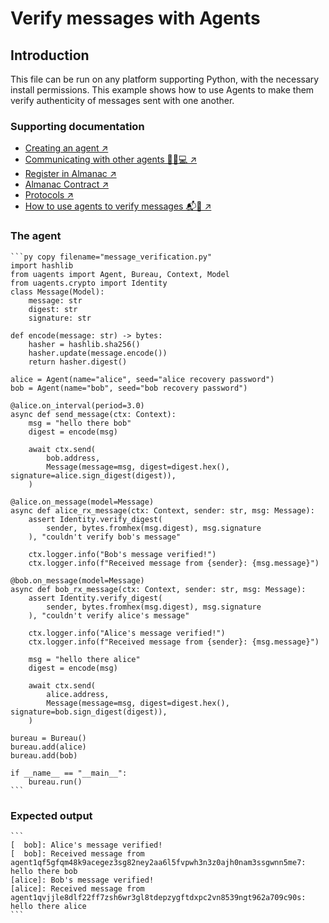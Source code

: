 # Verify messages with Agents

## Introduction

This file can be run on any platform supporting Python, with the necessary install permissions.
This example shows how to use Agents to make them verify authenticity of messages sent with one another.

### Supporting documentation

- [Creating an agent ↗️](/guides/agents/create-a-uagent)
- [Communicating with other agents 📱🤖💻 ↗️](/guides/agents/communicating-with-other-agents)
- [Register in Almanac ↗️](/guides/agents/register-in-almanac)
- [Almanac Contract ↗️](/references/contracts/uagents-almanac/almanac-overview)
- [Protocols ↗️](/references/uagents/uagents-protocols/agent-protocols)
- [How to use agents to verify messages 📬🔐 ↗️](/guides/agents/advanced/message-verification)

### The agent

    ```py copy filename="message_verification.py"
    import hashlib
    from uagents import Agent, Bureau, Context, Model
    from uagents.crypto import Identity
    class Message(Model):
        message: str
        digest: str
        signature: str

    def encode(message: str) -> bytes:
        hasher = hashlib.sha256()
        hasher.update(message.encode())
        return hasher.digest()

    alice = Agent(name="alice", seed="alice recovery password")
    bob = Agent(name="bob", seed="bob recovery password")

    @alice.on_interval(period=3.0)
    async def send_message(ctx: Context):
        msg = "hello there bob"
        digest = encode(msg)

        await ctx.send(
            bob.address,
            Message(message=msg, digest=digest.hex(), signature=alice.sign_digest(digest)),
        )

    @alice.on_message(model=Message)
    async def alice_rx_message(ctx: Context, sender: str, msg: Message):
        assert Identity.verify_digest(
            sender, bytes.fromhex(msg.digest), msg.signature
        ), "couldn't verify bob's message"

        ctx.logger.info("Bob's message verified!")
        ctx.logger.info(f"Received message from {sender}: {msg.message}")

    @bob.on_message(model=Message)
    async def bob_rx_message(ctx: Context, sender: str, msg: Message):
        assert Identity.verify_digest(
            sender, bytes.fromhex(msg.digest), msg.signature
        ), "couldn't verify alice's message"

        ctx.logger.info("Alice's message verified!")
        ctx.logger.info(f"Received message from {sender}: {msg.message}")

        msg = "hello there alice"
        digest = encode(msg)

        await ctx.send(
            alice.address,
            Message(message=msg, digest=digest.hex(), signature=bob.sign_digest(digest)),
        )

    bureau = Bureau()
    bureau.add(alice)
    bureau.add(bob)

    if __name__ == "__main__":
        bureau.run()
    ```

### Expected output

    ```
    [  bob]: Alice's message verified!
    [  bob]: Received message from agent1qf5gfqm48k9acegez3sg82ney2aa6l5fvpwh3n3z0ajh0nam3ssgwnn5me7: hello there bob
    [alice]: Bob's message verified!
    [alice]: Received message from agent1qvjjle8dlf22ff7zsh6wr3gl8tdepzygftdxpc2vn8539ngt962a709c90s: hello there alice
    ```